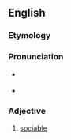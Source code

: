 ==English==

===Etymology===
{{suffix|en|accompany|able}}

===Pronunciation===
* {{a|UK}} {{IPA|en|/əˈkʌmp.nə.bəl/|/əˈkʌmp.ən.ə.bəl/}}
* {{audio|en|LL-Q1860 (eng)-Vealhurl-accompanable.wav|Audio (RP)}}

===Adjective===
{{en-adj}}

# {{lb|en|obsolete}} [[sociable]]
#: {{rfquotek|en|Sir Philip Sidney}}